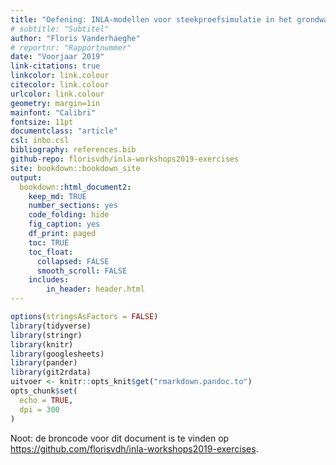 ```yaml
---
title: "Oefening: INLA-modellen voor steekproefsimulatie in het grondwatermeetnet (stijghoogtes)"
# subtitle: "Subtitel"
author: "Floris Vanderhaeghe"
# reportnr: "Rapportnummer"
date: "Voorjaar 2019"
link-citations: true
linkcolor: link.colour
citecolor: link.colour
urlcolor: link.colour
geometry: margin=1in
mainfont: "Calibri"
fontsize: 11pt
documentclass: "article"
csl: inbo.csl
bibliography: references.bib
github-repo: florisvdh/inla-workshops2019-exercises
site: bookdown::bookdown_site
output:
  bookdown::html_document2:
    keep_md: TRUE
    number_sections: yes
    code_folding: hide
    fig_caption: yes
    df_print: paged
    toc: TRUE
    toc_float:
      collapsed: FALSE
      smooth_scroll: FALSE
    includes:
        in_header: header.html
---
```


```r
options(stringsAsFactors = FALSE)
library(tidyverse)
library(stringr)
library(knitr)
library(googlesheets)
library(pander)
library(git2rdata)
uitvoer <- knitr::opts_knit$get("rmarkdown.pandoc.to")
opts_chunk$set(
  echo = TRUE,
  dpi = 300
)
```

Noot: de broncode voor dit document is te vinden op <https://github.com/florisvdh/inla-workshops2019-exercises>.
